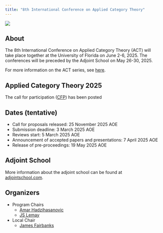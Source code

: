 ```yaml
---
title: "8th International Conference on Applied Category Theory"
---
```



![](../UF_Skyline.webp)

## About

The 8th International Conference on Applied Category Theory (ACT) will take place together at the University of Florida on June 2-6, 2025. The conferences will be preceded by the Adjoint School on May 26-30, 2025.

For more information on the ACT series, see [here](https://www.appliedcategorytheory.org/).

:::{.callout-important}
## Applied Category Theory 2025

The call for participation ([CFP](act2025cfp.md)) has been posted
:::

## Dates (tentative)

- Call for proposals released: 25 November 2025 AOE
- Submission deadline: 3 March 2025 AOE
- Reviews start: 5 March 2025 AOE
- Announcement of accepted papers and presentations: 7 April 2025 AOE
- Release of pre-proceedings: 19 May 2025 AOE

## Adjoint School

More information about the adjoint school can be found at [adjointschool.com](https://adjointschool.com/2025.html).

## Organizers

- Program Chairs
  - [Amar Hadzihasanovic](https://ioc.ee/~amar/)
  - [JS Lemay](https://sites.google.com/view/jspl-personal-webpage/)
- Local Chair
  - [James Fairbanks](/members/jamesfairbanks.qmd)